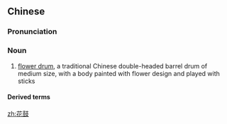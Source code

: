 ==Chinese==
{{zh-forms}}

===Pronunciation===
{{zh-pron
|m=huāgǔ
|c=faa1 gu2
|cat=n
}}

===Noun===
{{zh-noun}}

# [[flower drum]], a traditional Chinese double-headed barrel drum of medium size, with a body painted with flower design and played with sticks

====Derived terms====
{{zh-der|花鼓戲}}

[[zh:花鼓]]